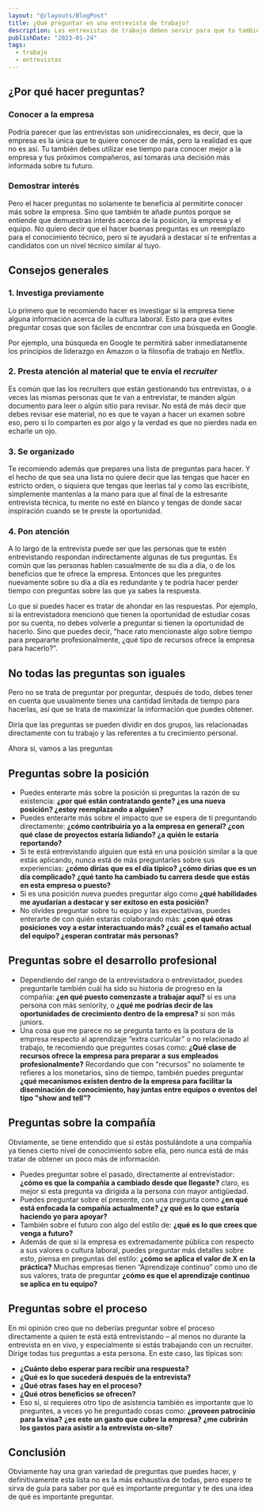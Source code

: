 ```yaml
---
layout: "@/layouts/BlogPost"
title: ¿Qué preguntar en una entrevista de trabajo?
description: Las entrevistas de trabajo deben servir para que tu también conozcas a la empresa
publishDate: "2023-01-24"
tags:
  - trabajo
  - entrevistas
---
```


## ¿Por qué hacer preguntas?

### Conocer a la empresa

Podría parecer que las entrevistas son unidireccionales, es decir, que la empresa es la única que te quiere conocer de más, pero la realidad es que no es así. Tu también debes utilizar ese tiempo para conocer mejor a la empresa y tus próximos compañeros, así tomarás una decisión más informada sobre tu futuro.

### Demostrar interés

Pero el hacer preguntas no solamente te beneficia al permitirte conocer más sobre la empresa. Sino que también te añade puntos porque se entiende que demuestras interés acerca de la posición, la empresa y el equipo. No quiero decir que el hacer buenas preguntas es un reemplazo para el conocimiento técnico, pero si te ayudará a destacar si te enfrentas a candidatos con un nivel técnico similar al tuyo.

## Consejos generales

### 1. Investiga previamente

Lo primero que te recomiendo hacer es investigar si la empresa tiene alguna información acerca de la cultura laboral. Esto para que evites preguntar cosas que son fáciles de encontrar con una búsqueda en Google.

Por ejemplo, una búsqueda en Google te permitirá saber inmediatamente los principios de liderazgo en Amazon o la filosofía de trabajo en Netflix.

### 2. Presta atención al material que te envía el *recruiter*

Es común que las los recruiters que están gestionando tus entrevistas, o a veces las mismas personas que te van a entrevistar, te manden algún documento para leer o algún sitio para revisar. No está de más decir que debes revisar ese material, no es que te vayan a hacer un examen sobre eso, pero si lo comparten es por algo y la verdad es que no pierdes nada en echarle un ojo.

### 3. Se organizado

Te recomiendo además que prepares una lista de preguntas para hacer. Y el hecho de que sea una lista no quiere decir que las tengas que hacer en estricto orden, o siquiera que tengas que leerlas tal y como las escribiste, simplemente mantenlas a la mano para que al final de la estresante entrevista técnica, tu mente no esté en blanco y tengas de donde sacar inspiración cuando se te preste la oportunidad.

### 4. Pon atención

A lo largo de la entrevista puede ser que las personas que te estén entrevistando respondan indirectamente algunas de tus preguntas. Es común que las personas hablen casualmente de su día a día, o de los beneficios que te ofrece la empresa. Entonces que les preguntes nuevamente sobre su día a día es redundante y te podría hacer perder tiempo con preguntas sobre las que ya sabes la respuesta.

Lo que si puedes hacer es tratar de ahondar en las respuestas. Por ejemplo, si la entrevistadora mencionó que tienen la oportunidad de estudiar cosas por su cuenta, no debes volverle a preguntar si tienen la oportunidad de hacerlo. Sino que puedes decir, “hace rato mencionaste algo sobre tiempo para prepararte profesionalmente, ¿qué tipo de recursos ofrece la empresa para hacerlo?”.

## No todas las preguntas son iguales

Pero no se trata de preguntar por preguntar, después de todo, debes tener en cuenta que usualmente tienes una cantidad limitada de tiempo para hacerlas, así que se trata de maximizar la información que puedes obtener.

Diría que las preguntas se pueden dividir en dos grupos, las relacionadas directamente con tu trabajo y las referentes a tu crecimiento personal.

Ahora si, vamos a las preguntas

## Preguntas sobre la posición

- Puedes enterarte más sobre la posición si preguntas la razón de su existencia: ************************************************************************************¿por qué están contratando gente? ¿es una nueva posición? ¿estoy reemplazando a alguien?************************************************************************************
- Puedes enterarte más sobre el impacto que se espera de ti preguntando directamente: **¿cómo contribuiría yo a la empresa en general? ¿con qué clase de proyectos estaría lidiando? ¿a quién le estaría reportando?**
- Si te está entrevistando alguien que está en una posición similar a la que estás aplicando, nunca está de más preguntarles sobre sus experiencias: ********************************************************************************************************************************¿cómo dirías que es el día típico? ¿cómo dirías que es un día complicado? ¿qué tanto ha cambiado tu carrera desde que estás en esta empresa o puesto?********************************************************************************************************************************
- Si es una posición nueva puedes preguntar algo como ****¿qué habilidades me ayudarían a destacar y ser exitoso en esta posición?****
- No olvides preguntar sobre tu equipo y las expectativas, puedes enterarte de con quién estarás colaborando más: **¿con qué otras posiciones voy a estar interactuando más? ¿cuál es el tamaño actual del equipo? ¿esperan contratar más personas?**

## Preguntas sobre el desarrollo profesional

- Dependiendo del rango de la entrevistadora o entrevistador, puedes preguntarle también cuál ha sido su historia de progreso en la compañía: **¿en qué puesto comenzaste a trabajar aquí?** si es una persona con más seniority, o **¿qué me podrías decir de las oportunidades de crecimiento dentro de la empresa?** si son más juniors.
- Una cosa que me parece no se pregunta tanto es la postura de la empresa respecto al aprendizaje “extra curricular” o no relacionado al trabajo, te recomiendo que preguntes cosas como: **¿Qué clase de recursos ofrece la empresa para preparar a sus empleados profesionalmente?** Recordando que con "recursos” no solamente te refieres a los monetarios, sino de tiempo, también puedes preguntar **¿qué mecanismos existen dentro de la empresa para facilitar la diseminación de conocimiento, hay juntas entre equipos o eventos del tipo "show and tell”?**

## Preguntas sobre la compañía

Obviamente, se tiene entendido que si estás postulándote a una compañía ya tienes cierto nivel de conocimiento sobre ella, pero nunca está de más tratar de obtener un poco más de información.

- Puedes preguntar sobre el pasado, directamente al entrevistador: **¿cómo es que la compañía a cambiado desde que llegaste?** claro, es mejor si esta pregunta va dirigida a la persona con mayor antigüedad.
- Puedes preguntar sobre el presente, con una pregunta como **¿en qué está enfocada la compañía actualmente? ¿y qué es lo que estaría haciendo yo para apoyar?**
- También sobre el futuro con algo del estilo de: **¿qué es lo que crees que venga a futuro?**
- Además de que si la empresa es extremadamente pública con respecto a sus valores o cultura laboral, puedes preguntar más detalles sobre esto, piensa en preguntas del estilo: **************************************************************************************¿cómo se aplica el valor de X en la práctica?************************************************************************************** Muchas empresas tienen “Aprendizaje continuo” como uno de sus valores, trata de preguntar **¿cómo es que el aprendizaje continuo se aplica en tu equipo?**

## Preguntas sobre el proceso

En mi opinión creo que no deberías preguntar sobre el proceso directamente a quien te está está entrevistando – al menos no durante la entrevista en en vivo, y especialmente si estás trabajando con un recruiter. Dirige todas tus preguntas a esta persona. En este caso, las típicas son:

- **¿Cuánto debo esperar para recibir una respuesta?**
- **¿Qué es lo que sucederá después de la entrevista?**
- **¿Qué otras fases hay en el proceso?**
- **¿Qué otros beneficios se ofrecen?**
- Eso si, si requieres otro tipo de asistencia también es importante que lo preguntes, a veces yo he preguntado cosas como: **¿proveen patrocinio para la visa?** **¿es este un gasto que cubre la empresa?** **¿me cubrirán los gastos para asistir a la entrevista on-site?**

## Conclusión

Obviamente hay una gran variedad de preguntas que puedes hacer, y definitivamente esta lista no es la más exhaustiva de todas, pero espero te sirva de guía para saber por qué es importante preguntar y te des una idea de qué es importante preguntar.

